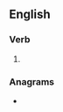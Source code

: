 ==English==

===Verb===
{{head|en|verb form}}

# {{present participle of|en|enplane|nocat=1}}

===Anagrams===
* {{anagrams|en|a=aegilnnnp|panneling}}